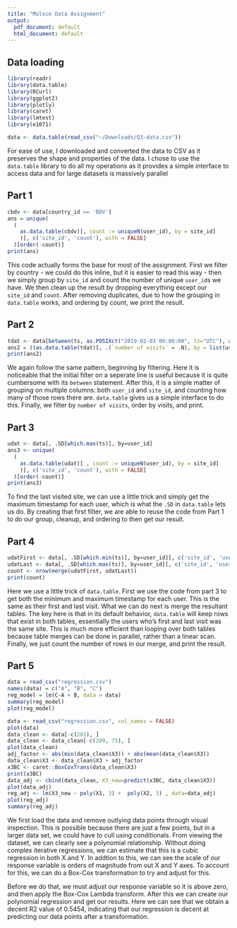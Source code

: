 ```yaml
---
title: "Moloco Data Assignment"
output:
  pdf_document: default
  html_document: default
---
```


## Data loading
```r
library(readr)
library(data.table)
library(RCurl)
library(ggplot2)
library(plotly)
library(caret)
library(lmtest)
library(e1071)

data <- data.table(read_csv("~/Downloads/Q3-data.csv"))
```

For ease of use, I downloaded and converted the data to CSV as it preserves the shape and properties of the data. I chose to use the `data.table` library to do all my operations as it provides a simple interface to access data and for large datasets is massively parallel

## Part 1
```r
cbdv <- data[country_id == 'BDV']
ans = unique(
  (
    as.data.table(cbdv)[, count := uniqueN(user_id), by = site_id]
    )[, c('site_id', 'count'), with = FALSE]
  )[order(-count)]
print(ans)
```

This code actually forms the base for most of the assignment. First we filter by country - we could do this inline, but it is easier to read this way - then we simply group by `site_id` and count the number of unique `user_id`s we have. We then clean up the result by dropping everything except our `site_id` and `count`. After removing duplicates, due to how the grouping in `data.table` works, and ordering by count, we print the result.

## Part 2
```r
tdat <- data[between(ts, as.POSIXct("2019-02-03 00:00:00", tz="UTC"), as.POSIXct("2019-02-04 23:59:59", tz="UTC"))]
ans2 = ((as.data.table(tdat)[, .(`number of visits` = .N), by = list(user_id, site_id)])[`number of visits` > 10])[order(-`number of visits`)]
print(ans2)
```

We again follow the same pattern, beginning by filtering. Here it is noticeable that the initial filter on a seperate line is useful because it is quite cumbersome with its `between` statement. After this, it is a simple matter of grouping on multiple columns: both `user_id` and `site_id`, and counting how many of those rows there are. `data.table` gives us a simple interface to do this. Finally, we filter by `number of visits`, order by visits, and print.

## Part 3
```r
udat <- data[, .SD[which.max(ts)], by=user_id]
ans3 <- unique(
  (
    as.data.table(udat)[ , count := uniqueN(user_id), by = site_id]
    )[, c('site_id', 'count'), with = FALSE]
  )[order(-count)]
print(ans3)
```

To find the last visited site, we can use a little trick and simply get the maximum timestamp for each user, which is what the `.SD` in `data.table` lets us do. By creating that first filter, we are able to reuse the code from Part 1 to do our group, cleanup, and ordering to then get our result.

## Part 4
```r
udatFirst <- data[, .SD[which.min(ts)], by=user_id][, c('site_id', 'user_id'), with = FALSE]
udatLast <- data[, .SD[which.max(ts)], by=user_id][, c('site_id', 'user_id'), with = FALSE]
count <- nrow(merge(udatFirst, udatLast))
print(count)
```

Here we use a little trick of `data.table`. First we use the code from part 3 to get both the minimum and maximum timestamp for each user. This is the same as their first and last visit. What we can do next is merge the resultant tables. The key here is that in its default behavior, `data.table` will keep rows that exist in both tables, essentially the users who's first and last visit was the same site. This is much more efficient than looping over both tables because table merges can be done in parallel, rather than a linear scan. Finally, we just count the number of rows in our merge, and print the result.

## Part 5
```r
data = read_csv("regression.csv")
names(data) = c("A", "B", "C")
reg_model = lm(C~A + B, data = data)
summary(reg_model)
plot(reg_model)
```

```r
data <- read_csv("regression.csv", col_names = FALSE)
plot(data)
data_clean <- data[-c(201), ]
data_clean <- data_clean[-c(209, 75), ]
plot(data_clean)
adj_factor <- abs(min(data_clean$X3)) + abs(mean(data_clean$X3))
data_clean$X3 <- data_clean$X3 + adj_factor
x3BC <- caret::BoxCoxTrans(data_clean$X3)
print(x3BC)
data_adj <- cbind(data_clean, X3_new=predict(x3BC, data_clean$X3))
plot(data_adj)
reg_adj <- lm(X3_new ~ poly(X1, 3) +  poly(X2, 3) , data=data_adj)
plot(reg_adj)
summary(reg_adj)
```
We first load the data and remove outlying data points through visual inspection. This is possible because there are just a few points, but in a larger data set, we could have to cull using conditionals. From viewing the dataset, we can clearly see a polynomial relationship. Without doing complex iterative regressions, we can estimate that this is a cubic regression in both X and Y. In addtion to this, we can see the scale of our response variable is orders of magnitude from out X and Y axes. To account
for this, we can do a Box-Cox transformation to try and adjust for this.

Before we do that, we must adjust our response variable so it is above zero, and then apply the Box-Cox Lambda transform. After this we can create our polynomial regression and get our results. Here we can see that we obtain a decent R2 value of 0.5454, indicating that our regression is decent at predicting our data points after a transformation.
